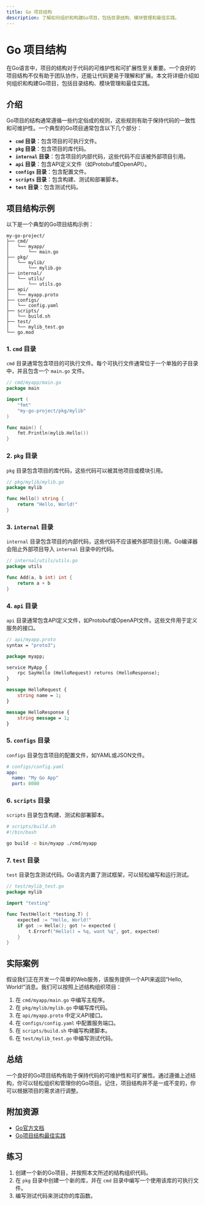 ```yaml
---
title: Go 项目结构
description: 了解如何组织和构建Go项目，包括目录结构、模块管理和最佳实践。
---
```


# Go 项目结构

在Go语言中，项目的结构对于代码的可维护性和可扩展性至关重要。一个良好的项目结构不仅有助于团队协作，还能让代码更易于理解和扩展。本文将详细介绍如何组织和构建Go项目，包括目录结构、模块管理和最佳实践。

## 介绍

Go项目的结构通常遵循一些约定俗成的规则，这些规则有助于保持代码的一致性和可维护性。一个典型的Go项目通常包含以下几个部分：

- **`cmd` 目录**：包含项目的可执行文件。
- **`pkg` 目录**：包含项目的库代码。
- **`internal` 目录**：包含项目的内部代码，这些代码不应该被外部项目引用。
- **`api` 目录**：包含API定义文件（如Protobuf或OpenAPI）。
- **`configs` 目录**：包含配置文件。
- **`scripts` 目录**：包含构建、测试和部署脚本。
- **`test` 目录**：包含测试代码。

## 项目结构示例

以下是一个典型的Go项目结构示例：

```
my-go-project/
├── cmd/
│   └── myapp/
│       └── main.go
├── pkg/
│   └── mylib/
│       └── mylib.go
├── internal/
│   └── utils/
│       └── utils.go
├── api/
│   └── myapp.proto
├── configs/
│   └── config.yaml
├── scripts/
│   └── build.sh
├── test/
│   └── mylib_test.go
└── go.mod
```

### 1. `cmd` 目录

`cmd` 目录通常包含项目的可执行文件。每个可执行文件通常位于一个单独的子目录中，并且包含一个 `main.go` 文件。

```go
// cmd/myapp/main.go
package main

import (
    "fmt"
    "my-go-project/pkg/mylib"
)

func main() {
    fmt.Println(mylib.Hello())
}
```

### 2. `pkg` 目录

`pkg` 目录包含项目的库代码，这些代码可以被其他项目或模块引用。

```go
// pkg/mylib/mylib.go
package mylib

func Hello() string {
    return "Hello, World!"
}
```

### 3. `internal` 目录

`internal` 目录包含项目的内部代码，这些代码不应该被外部项目引用。Go编译器会阻止外部项目导入 `internal` 目录中的代码。

```go
// internal/utils/utils.go
package utils

func Add(a, b int) int {
    return a + b
}
```

### 4. `api` 目录

`api` 目录通常包含API定义文件，如Protobuf或OpenAPI文件。这些文件用于定义服务的接口。

```proto
// api/myapp.proto
syntax = "proto3";

package myapp;

service MyApp {
    rpc SayHello (HelloRequest) returns (HelloResponse);
}

message HelloRequest {
    string name = 1;
}

message HelloResponse {
    string message = 1;
}
```

### 5. `configs` 目录

`configs` 目录包含项目的配置文件，如YAML或JSON文件。

```yaml
# configs/config.yaml
app:
  name: "My Go App"
  port: 8080
```

### 6. `scripts` 目录

`scripts` 目录包含构建、测试和部署脚本。

```bash
# scripts/build.sh
#!/bin/bash

go build -o bin/myapp ./cmd/myapp
```

### 7. `test` 目录

`test` 目录包含测试代码。Go语言内置了测试框架，可以轻松编写和运行测试。

```go
// test/mylib_test.go
package mylib

import "testing"

func TestHello(t *testing.T) {
    expected := "Hello, World!"
    if got := Hello(); got != expected {
        t.Errorf("Hello() = %q, want %q", got, expected)
    }
}
```

## 实际案例

假设我们正在开发一个简单的Web服务，该服务提供一个API来返回“Hello, World!”消息。我们可以按照上述结构组织项目：

1. 在 `cmd/myapp/main.go` 中编写主程序。
2. 在 `pkg/mylib/mylib.go` 中编写库代码。
3. 在 `api/myapp.proto` 中定义API接口。
4. 在 `configs/config.yaml` 中配置服务端口。
5. 在 `scripts/build.sh` 中编写构建脚本。
6. 在 `test/mylib_test.go` 中编写测试代码。

## 总结

一个良好的Go项目结构有助于保持代码的可维护性和可扩展性。通过遵循上述结构，你可以轻松组织和管理你的Go项目。记住，项目结构并不是一成不变的，你可以根据项目的需求进行调整。

## 附加资源

- [Go官方文档](https://golang.org/doc/)
- [Go项目结构最佳实践](https://github.com/golang-standards/project-layout)

## 练习

1. 创建一个新的Go项目，并按照本文所述的结构组织代码。
2. 在 `pkg` 目录中创建一个新的库，并在 `cmd` 目录中编写一个使用该库的可执行文件。
3. 编写测试代码来测试你的库函数。